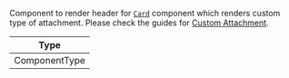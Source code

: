 Component to render header for [`Card`](../../../../ui-components/card.mdx) component which renders custom type of attachment. Please check the guides for [Custom Attachment](../../../../guides/custom-attachment.mdx).

| Type          |
| ------------- |
| ComponentType |
